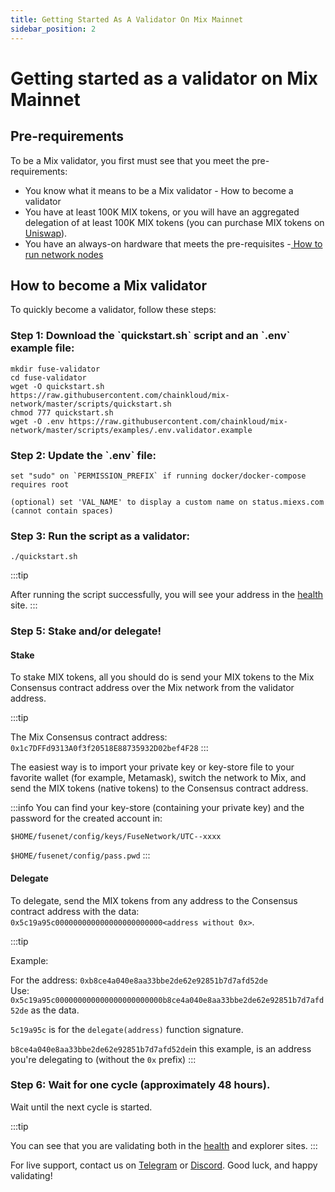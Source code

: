 ```yaml
---
title: Getting Started As A Validator On Mix Mainnet
sidebar_position: 2
---
```


# Getting started as a validator on Mix Mainnet

## Pre-requirements

To be a Mix validator, you first must see that you meet the pre-requirements:

* You know what it means to be a Mix validator - How to become a validator
* You have at least 100K MIX tokens, or you will have an aggregated delegation of at least 100K MIX tokens (you can purchase MIX tokens on [Uniswap](https://v2.info.uniswap.org/token/0x970b9bb2c0444f5e81e9d0efb84c8ccdcdcaf84d)).
* You have an always-on hardware that meets the pre-requisites -[ How to run network nodes](../../developers/run-or-access-fuse-nodes.mdx)

## How to become a Mix validator

To quickly become a validator, follow these steps:

### Step 1: Download the \`quickstart.sh\` script and an \`.env\` example file:

```
mkdir fuse-validator
cd fuse-validator
wget -O quickstart.sh https://raw.githubusercontent.com/chainkloud/mix-network/master/scripts/quickstart.sh
chmod 777 quickstart.sh
wget -O .env https://raw.githubusercontent.com/chainkloud/mix-network/master/scripts/examples/.env.validator.example
```

### Step 2: Update the \`.env\` file:

```
set "sudo" on `PERMISSION_PREFIX` if running docker/docker-compose requires root

(optional) set 'VAL_NAME' to display a custom name on status.miexs.com (cannot contain spaces)
```

### Step 3: Run the script as a validator:

```
./quickstart.sh
```

\:::tip

After running the script successfully, you will see your address in the [health](https://status.miexs.com/) site.
\:::

### Step 5: Stake and/or delegate!

#### Stake

To stake MIX tokens, all you should do is send your MIX tokens to the Mix Consensus contract address over the Mix network from the validator address.

\:::tip

The Mix Consensus contract address: `0x1c7DFFd9313A0f3f20518E88735932D02bef4F28`
\:::

The easiest way is to import your private key or key-store file to your favorite wallet (for example, Metamask), switch the network to Mix, and send the MIX tokens (native tokens) to the Consensus contract address.

\:::info
You can find your key-store (containing your private key) and the password for the created account in:

`$HOME/fusenet/config/keys/FuseNetwork/UTC--xxxx`

`$HOME/fusenet/config/pass.pwd`
\:::

#### Delegate

To delegate, send the MIX tokens from any address to the Consensus contract address with the data: `0x5c19a95c000000000000000000000000<address without 0x>`.

\:::tip

Example:

For the address: `0xb8ce4a040e8aa33bbe2de62e92851b7d7afd52de`\
Use: `0x5c19a95c000000000000000000000000b8ce4a040e8aa33bbe2de62e92851b7d7afd52de` as the data.

`5c19a95c` is for the `delegate(address)` function signature.

`b8ce4a040e8aa33bbe2de62e92851b7d7afd52de`in this example, is an address you're delegating to (without the `0x` prefix)
\:::

### Step 6: Wait for one cycle (approximately 48 hours).

Wait until the next cycle is started.

\:::tip

You can see that you are validating both in the [health](https://status.miexs.com/) and explorer sites.
\:::

For live support, contact us on [Telegram](https://t.me/fuseio) or [Discord](https://discord.gg/tz7ArR). Good luck, and happy validating!
